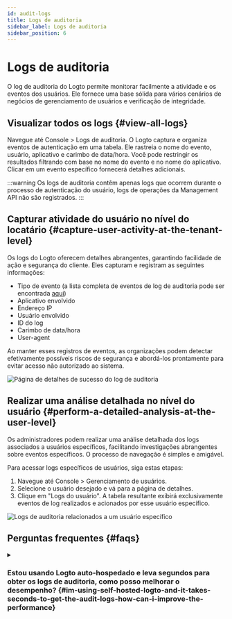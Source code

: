 ```yaml
---
id: audit-logs
title: Logs de auditoria
sidebar_label: Logs de auditoria
sidebar_position: 6
---
```


# Logs de auditoria

O log de auditoria do Logto permite monitorar facilmente a atividade e os eventos dos usuários. Ele fornece uma base sólida para vários cenários de negócios de gerenciamento de usuários e verificação de integridade.

## Visualizar todos os logs \{#view-all-logs}

Navegue até <CloudLink to="/audit-logs">Console > Logs de auditoria</CloudLink>. O Logto captura e organiza eventos de autenticação em uma tabela. Ele rastreia o nome do evento, usuário, aplicativo e carimbo de data/hora. Você pode restringir os resultados filtrando com base no nome do evento e no nome do aplicativo. Clicar em um evento específico fornecerá detalhes adicionais.

:::warning
Os logs de auditoria contêm apenas logs que ocorrem durante o processo de autenticação do usuário, logs de operações da Management API não são registrados.
:::

## Capturar atividade do usuário no nível do locatário \{#capture-user-activity-at-the-tenant-level}

Os logs do Logto oferecem detalhes abrangentes, garantindo facilidade de ação e segurança do cliente. Eles capturam e registram as seguintes informações:

- Tipo de evento (a lista completa de eventos de log de auditoria pode ser encontrada [aqui](https://github.com/logto-io/logto/blob/master/packages/console/src/consts/logs.ts))
- Aplicativo envolvido
- Endereço IP
- Usuário envolvido
- ID do log
- Carimbo de data/hora
- User-agent

Ao manter esses registros de eventos, as organizações podem detectar efetivamente possíveis riscos de segurança e abordá-los prontamente para evitar acesso não autorizado ao sistema.

![Página de detalhes de sucesso do log de auditoria](./assets/audit-log-success-details-page.png)

## Realizar uma análise detalhada no nível do usuário \{#perform-a-detailed-analysis-at-the-user-level}

Os administradores podem realizar uma análise detalhada dos logs associados a usuários específicos, facilitando investigações abrangentes sobre eventos específicos. O processo de navegação é simples e amigável.

Para acessar logs específicos de usuários, siga estas etapas:

1. Navegue até <CloudLink to="/users">Console > Gerenciamento de usuários</CloudLink>.
2. Selecione o usuário desejado e vá para a página de detalhes.
3. Clique em "Logs do usuário". A tabela resultante exibirá exclusivamente eventos de log realizados e acionados por esse usuário específico.

![Logs de auditoria relacionados a um usuário específico](./assets/audit-logs-related-to-specific-user.png)

## Perguntas frequentes \{#faqs}

<details>
<summary>

### Estou usando Logto auto-hospedado e leva segundos para obter os logs de auditoria, como posso melhorar o desempenho? \{#im-using-self-hosted-logto-and-it-takes-seconds-to-get-the-audit-logs-how-can-i-improve-the-performance}

</summary>

Os usuários do Logto OSS devem adicionar um cronjob para limpar regularmente os logs de auditoria desatualizados.

</details>
